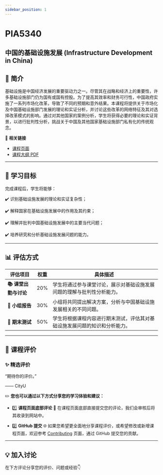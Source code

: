 ```yaml
---
sidebar_position: 1
---
```


# PIA5340
## 中国的基础设施发展 (Infrastructure Development in China)

## **📘 简介**
基础设施是中国经济发展的重要驱动力之一。尽管其在战略和经济上的重要性，许多基础设施部门仍为国有或国有控股。为了提高其效率和财务可行性，中国政府实施了一系列市场化改革，导致了不同的预期和意外结果。本课程将提供关于市场化及中国基础设施部门发展的理论和实证分析，并讨论这些改革的网络特征及其对选择改革模式的影响。通过对其他国家的案例分析，学生将获得必要的理论和实证背景，以进行批判性分析，挑战关于中国及其他国家基础设施部门私有化的传统观念。

🔗 **相关链接**
- [课程页面](https://www.cityu.edu.hk/catalogue/pg/202425/course/PIA5340.htm)
- [课程大纲 PDF](https://www.cityu.edu.hk/catalogue/pg/202425/course/PIA5340.pdf)

---

## **🎯 学习目标**

完成课程后，学生将能够：

✔️ 识别基础设施发展的理论和实证复杂性；

✔️ 解释国家在基础设施发展中的作用及其约束；

✔️ 理解并批判中国基础设施发展中的主要当代问题；

✔️ 培养研究和分析基础设施发展问题的能力。

---

## **📊 评估方式**

| **评估项目**              | **权重** | **具体描述**                                                                                       |
|--------------------------|---------|---------------------------------------------------------------------------------------------------|
| **📚 课堂出勤与讨论**      | 20%     | 学生将通过参与课堂讨论，展示对基础设施发展问题的理解与批判性分析能力。                                                   |
| **📝 小组报告**            | 30%     | 小组将共同提出解决方案，分析与中国基础设施发展相关的不同问题。                                                       |
| **📅 期末测试**            | 50%     | 学生将根据课程内容进行期末测试，评估其对基础设施发展问题的知识和分析能力。                                                       |

---

## **💬 课程评价**

### ✨ **精选评价**
<div className={commentStyles.commentBox}>
    <p className={commentStyles.commentText}>
        “期待你的评价。”
    </p>
    <p className={commentStyles.commentAuthor}>—— CityU</p>
</div>

✏️ **您也可以通过以下方式分享您的学习体验和建议：**

- 1️⃣ **课程页面底部评论**
💬 在课程页面底部直接提交您的评论，我们会审核后将其收录到网站中。

- 2️⃣ **GitHub 提交**
🌐 如果您希望更全面地分享课程评价，或希望修改或新增课程页面，欢迎参考 [Contributing](/contributing) 页面，通过 GitHub 提交您的贡献。

---

## **💡 加入讨论**

在下方评论分享您的评价、问题或经验👇
<Utterances />